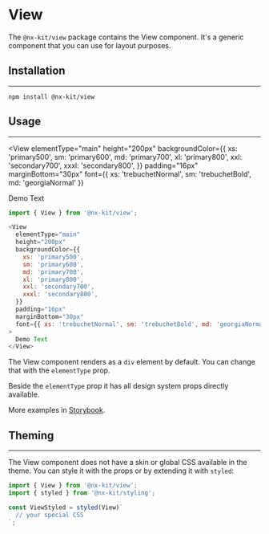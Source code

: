 
# View

The `@nx-kit/view` package contains the View component. It's a generic component that you can use for layout purposes.

## Installation
---

```text
npm install @nx-kit/view
```

## Usage
---

<View
  elementType="main"
  height="200px"
  backgroundColor={{
    xs: 'primary500',
    sm: 'primary600',
    md: 'primary700',
    xl: 'primary800',
    xxl: 'secondary700',
    xxxl: 'secondary800',
  }}
  padding="16px"
  marginBottom="30px"
  font={{ xs: 'trebuchetNormal', sm: 'trebuchetBold', md: 'georgiaNormal' }}
>
  Demo Text
</View>

```javascript
import { View } from '@nx-kit/view';

<View
  elementType="main"
  height="200px"
  backgroundColor={{
    xs: 'primary500',
    sm: 'primary600',
    md: 'primary700',
    xl: 'primary800',
    xxl: 'secondary700',
    xxxl: 'secondary800',
  }}
  padding="16px"
  marginBottom="30px"
  font={{ xs: 'trebuchetNormal', sm: 'trebuchetBold', md: 'georgiaNormal' }}
>
  Demo Text
</View>
```

The View component renders as a `div` element by default. You can change that with the `elementType` prop.

Beside the `elementType` prop it has all design system props directly available.

More examples in [Storybook](https://nexumag.github.io/nx-kit/?path=/docs/nx-kit-view--default).

## Theming
---

The View component does not have a skin or global CSS available in the theme. You can style it with the props or by extending it with `styled`:

```javascript
import { View } from '@nx-kit/view';
import { styled } from '@nx-kit/styling';

const ViewStyled = styled(View)`
  // your special CSS
`;

```
